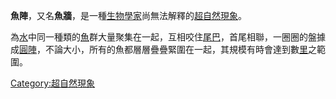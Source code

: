 '''魚陣'''，又名'''魚牆'''，是一種[[生物學家|生物學家]]尚無法解釋的[[超自然現象|超自然現象]]。

為[[水|水]]中同一種類的[[魚|魚]]群大量聚集在一起，互相咬住[[尾巴|尾巴]]，首尾相聯，一圈圈的盤據成[[圓陣|圓陣]]，不論大小，所有的魚都層層疊疊緊圍在一起，其規模有時會達到數[[里|里]]之範圍。

{{Nature-stub}}

[[Category:超自然現象|Category:超自然現象]]